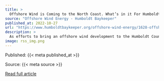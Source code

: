```yaml
---
title: >
  Offshore Wind is Coming to the North Coast. What’s in it For Humboldt?
source: "Offshore Wind Energy - Humboldt Baykeeper"
published_at: 2022-10-27
url: "https://www.humboldtbaykeeper.org/offshore-wind-energy/1628-offshore-wind-is-coming-to-the-north-coast-what-s-in-it-for-humboldt-2"
description: >
  As efforts to bring an offshore wind development to the Humboldt County coast ramp up, local stakeholders are vying to get a big ol’ slice of that offshore wind pie.There will be inevitable impacts associated with the development, especially for folks living along the Samoa Peninsula where the terminal will be built and wind turbine construction, assembly and staging will take place.To mitigate potential impacts, BOEM offers a little something called a bid credit package. In this case, to qualify for the credit package the bidder “must commit to mak[ing] a qualifying monetary contribution to programs or initiatives” that benefit the greater Humboldt County community.Eureka City Council representative and soon-to-be Fourth District Humboldt County Supervisor Natalie Arroyo called for robust engagement with Samoa residents in particular.&nbsp;
image: rss_img.png
---
```



  Published: {{< meta published_at >}}
  

  Source: {{< meta source >}}
  

  [Read full article]({{< meta url >}})
  

